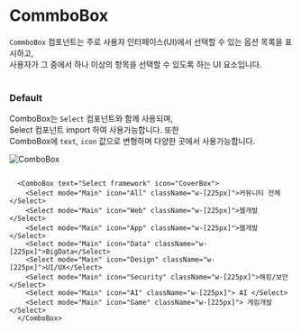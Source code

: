 
# CommboBox
`CommboBox` 컴포넌트는 주로 사용자 인터페이스(UI)에서 선택할 수 있는 옵션 목록을 표시하고,<br />
사용자가 그 중에서 하나 이상의 항목을 선택할 수 있도록 하는 UI 요소입니다. <br />
 <br />

### Default
ComboBox는 `Select` 컴포넌트와 함께 사용되며,<br />
Select 컴포넌트 import 하여 사용가능합니다. 또한 <br />
ComboBox에 `text`, `icon` 값으로 변형하며 다양한 곳에서 사용가능합니다.
<br />
<div style={{ border: "0.5px solid gray", borderRadius: "8px", display: "flex", justifyContent: "center", alignItems: "center", padding: "32px" }}>
  <Image src={ComboBox} alt="ComboBox" />
</div>

```tsx /text/ /icon/ copy

  <ComboBox text="Select framework" icon="CoverBox"> 
    <Select mode="Main" icon="All" className="w-[225px]">커뮤니티 전체</Select>
    <Select mode="Main" icon="Web" className="w-[225px]">웹개발</Select>
    <Select mode="Main" icon="App" className="w-[225px]">웹개발</Select>
    <Select mode="Main" icon="Data" className="w-[225px]">BigData</Select>
    <Select mode="Main" icon="Design" className="w-[225px]">UI/UX</Select>
    <Select mode="Main" icon="Security" className="w-[225px]">해킹/보안</Select>
    <Select mode="Main" icon="AI" className="w-[225px]"> AI </Select>
    <Select mode="Main" icon="Game" className="w-[225px]"> 게임개발 </Select>
  </ComboBox>

```






